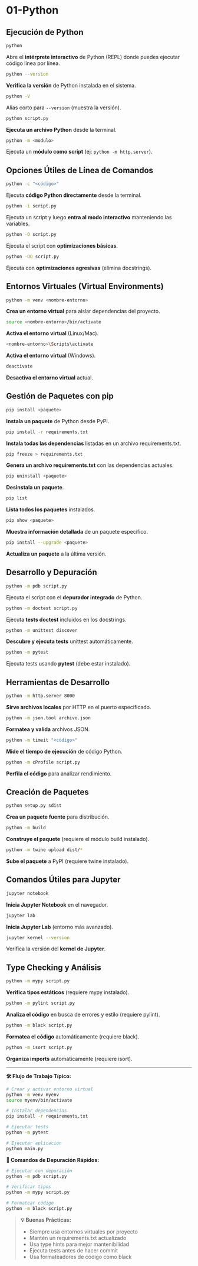 # 01-Python

## Ejecución de Python

```bash
python
```
Abre el **intérprete interactivo** de Python (REPL) donde puedes ejecutar código línea por línea.

```bash
python --version
```
**Verifica la versión** de Python instalada en el sistema.

```bash
python -V
```
Alias corto para `--version` (muestra la versión).

```bash
python script.py
```
**Ejecuta un archivo Python** desde la terminal.

```bash
python -m <modulo>
```
Ejecuta un **módulo como script** (ej: `python -m http.server`).

## Opciones Útiles de Línea de Comandos

```bash
python -c "<código>"
```
Ejecuta **código Python directamente** desde la terminal.

```bash
python -i script.py
```
Ejecuta un script y luego **entra al modo interactivo** manteniendo las variables.

```bash
python -O script.py
```
Ejecuta el script con **optimizaciones básicas**.

```bash
python -OO script.py
```
Ejecuta con **optimizaciones agresivas** (elimina docstrings).

## Entornos Virtuales (Virtual Environments)

```bash
python -m venv <nombre-entorno>
```
**Crea un entorno virtual** para aislar dependencias del proyecto.

```bash
source <nombre-entorno>/bin/activate
```
**Activa el entorno virtual** (Linux/Mac).

```bash
<nombre-entorno>\Scripts\activate
```
**Activa el entorno virtual** (Windows).

```bash
deactivate
```
**Desactiva el entorno virtual** actual.

## Gestión de Paquetes con pip

```bash
pip install <paquete>
```
**Instala un paquete** de Python desde PyPI.

```bash
pip install -r requirements.txt
```
**Instala todas las dependencias** listadas en un archivo requirements.txt.

```bash
pip freeze > requirements.txt
```
**Genera un archivo requirements.txt** con las dependencias actuales.

```bash
pip uninstall <paquete>
```
**Desinstala un paquete**.

```bash
pip list
```
**Lista todos los paquetes** instalados.

```bash
pip show <paquete>
```
**Muestra información detallada** de un paquete específico.

```bash
pip install --upgrade <paquete>
```
**Actualiza un paquete** a la última versión.

## Desarrollo y Depuración

```bash
python -m pdb script.py
```
Ejecuta el script con el **depurador integrado** de Python.

```bash
python -m doctest script.py
```
Ejecuta **tests doctest** incluidos en los docstrings.

```bash
python -m unittest discover
```
**Descubre y ejecuta tests** unittest automáticamente.

```bash
python -m pytest
```
Ejecuta tests usando **pytest** (debe estar instalado).

## Herramientas de Desarrollo

```bash
python -m http.server 8000
```
**Sirve archivos locales** por HTTP en el puerto especificado.

```bash
python -m json.tool archivo.json
```
**Formatea y valida** archivos JSON.

```bash
python -m timeit "<código>"
```
**Mide el tiempo de ejecución** de código Python.

```bash
python -m cProfile script.py
```
**Perfila el código** para analizar rendimiento.

## Creación de Paquetes

```bash
python setup.py sdist
```
**Crea un paquete fuente** para distribución.

```bash
python -m build
```
**Construye el paquete** (requiere el módulo build instalado).

```bash
python -m twine upload dist/*
```
**Sube el paquete** a PyPI (requiere twine instalado).

## Comandos Útiles para Jupyter

```bash
jupyter notebook
```
**Inicia Jupyter Notebook** en el navegador.

```bash
jupyter lab
```
**Inicia Jupyter Lab** (entorno más avanzado).

```bash
jupyter kernel --version
```
Verifica la versión del **kernel de Jupyter**.

## Type Checking y Análisis

```bash
python -m mypy script.py
```
**Verifica tipos estáticos** (requiere mypy instalado).

```bash
python -m pylint script.py
```
**Analiza el código** en busca de errores y estilo (requiere pylint).

```bash
python -m black script.py
```
**Formatea el código** automáticamente (requiere black).

```bash
python -m isort script.py
```
**Organiza imports** automáticamente (requiere isort).

---

**🛠️ Flujo de Trabajo Típico:**
```bash
# Crear y activar entorno virtual
python -m venv myenv
source myenv/bin/activate

# Instalar dependencias
pip install -r requirements.txt

# Ejecutar tests
python -m pytest

# Ejecutar aplicación
python main.py
```

**🔧 Comandos de Depuración Rápidos:**
```bash
# Ejecutar con depuración
python -m pdb script.py

# Verificar tipos
python -m mypy script.py

# Formatear código
python -m black script.py
```

>**💡 Buenas Prácticas:**
>
>- Siempre usa entornos virtuales por proyecto
>- Mantén un requirements.txt actualizado 
>- Usa type hints para mejor mantenibilidad 
>- Ejecuta tests antes de hacer commit 
>- Usa formateadores de código como black 